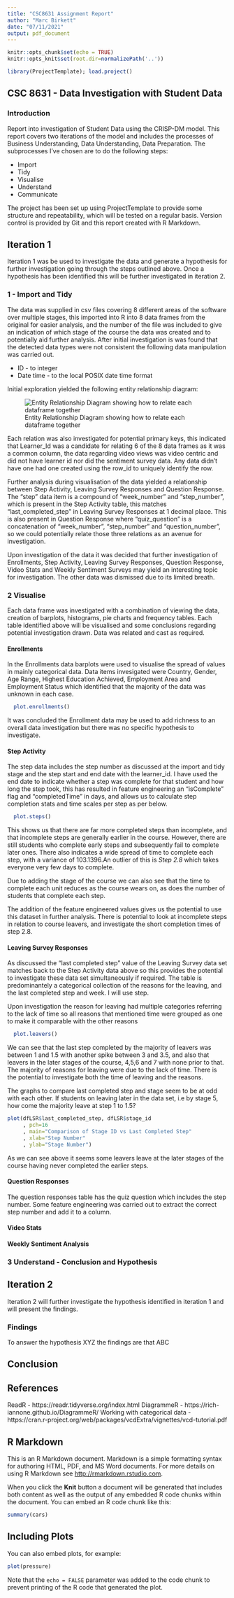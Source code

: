 ```yaml
---
title: "CSC8631 Assignment Report"
author: "Marc Birkett"
date: "07/11/2021"
output: pdf_document
---
```


```r
knitr::opts_chunk$set(echo = TRUE)
knitr::opts_knit$set(root.dir=normalizePath('..'))
```

```r
library(ProjectTemplate); load.project()
```

## CSC 8631 - Data Investigation with Student Data

### Introduction

Report into investigation of Student Data using the CRISP-DM model. This report covers two iterations of the model and includes the processes of Business Understanding, Data Understanding, Data Preparation. The subprocesses I've chosen are to do the following steps:

* Import
* Tidy
* Visualise
* Understand 
* Communicate

The project has been set up using ProjectTemplate to provide some structure and repeatability, which will be tested on a regular basis. Version control is provided by Git and this report created with R Markdown.

## Iteration 1
Iteration 1 was be used to investigate the data and generate a hypothesis for further investigation going through the steps outlined above. Once a hypothesis has been identified this will be further investigated in iteration 2.

### 1 - Import and Tidy
The data was supplied in csv files covering 8 different areas of the software over multiple stages, this imported into R into 8 data frames from the original for easier analysis, and the number of the file was included to give an indication of which stage of the course the data was created and to potentially aid further analysis. After initial investigation is was found that the detected data types were not consistent the following data manipulation was carried out. 

* ID - to integer
* Date time - to the local POSIX date time format


Initial exploration yielded the following entity relationship diagram:

![Entity Relationship Diagram showing how to relate each dataframe together](erd.png "Entity Relationship Diagram")

Each relation was also investigated for potential primary keys, this indicated that Learner_Id was a candidate for relating 6 of the 8 data frames as it was a common column, the data regarding video views was video centric and did not have learner id nor did the sentiment survey data. Any data didn't have one had one created using the row_id to uniquely identify the row. 

Further analysis during visualisation of the data yielded a relationship  between Step Activity, Leaving Survey Responses and Question Response. The "step" data item is a compound of "week_number" and "step_number", which is present in the Step Activity table, this matches "last_completed_step" in Leaving Survey Responses at 1 decimal place. This is also present in Question Response where "quiz_question" is a concatenation of "week_number", "step_number" and "question_number", so we could potentially relate those three relations as an avenue for investigation.

Upon investigation of the data it was decided that further investigation of Enrollments, Step Activity, Leaving Survey Responses, Question Response, Video Stats and Weekly Sentiment Surveys may yield an interesting topic for investigation. The other data was dismissed due to its limited breath.

### 2 Visualise
Each data frame was investigated with a combination of viewing the data, creation of barplots, histograms, pie charts and frequency tables. Each table identified above will be visualised and some conclusions regarding potential investigation drawn. Data was related and cast as required.

#### Enrollments
In the Enrollments data barplots were used to visualise the spread of values in mainly categorical data. Data items invesigated were Country, Gender, Age Range, Highest Education Achieved, Employment Area and Employment Status which identified that the majority of the data was unknown in each case.

```r
  plot.enrollments()
```
It was concluded the Enrollment data may be used to add richness to an overall data investigation but there was no specific hypothesis to investigate.

#### Step Activity
The step data includes the step number as discussed at the import and tidy stage and the step start and end date with the learner_id. I have used the end date to indicate whether a step was complete for that student and how long the step took, this has resulted in feature engineering an "isComplete" flag and "completedTime" in days, and allows us to calculate step completion stats and time scales per step as per below.

```r
  plot.steps()
```

This shows us that there are far more completed steps than incomplete, and that incomplete steps are generally earlier in the course. However, there are still students who complete early steps and subsequently fail to complete later ones. There also indicates a wide spread of time to complete each step, with a variance of 103.1396.An outlier of this is *Step 2.8* which takes everyone very few days to complete.

Due to adding the stage of the course we can also see that the time to complete each unit reduces as the course wears on, as does the number of students that complete each step.

The addition of the feature engineered values gives us the potential to use this dataset in further analysis. There is potential to look at incomplete steps in relation to course leavers, and investigate the short completion times of step 2.8.

#### Leaving Survey Responses
As discussed the "last completed step" value of the Leaving Survey data set matches back to the Step Activity data above so this provides the potential to investigate these data set simultaneously if required. The table is predominantely a categorical collection of the reasons for the leaving, and the last completed step and week. I will use step.

Upon investigation the reason for leaving had multiple categories referring to the lack of time so all reasons that mentioned time were grouped as one to make it comparable with the other reasons

```r
  plot.leavers()
```

We can see that the last step completed by the majority of leavers was between 1 and 1.5 with another spike between 3 and 3.5, and also that leavers in the later stages of the course, 4,5,6 and 7 with none prior to that. The majority of reasons for leaving were due to the lack of time. There is the potential to investigate both the time of leaving and the reasons.

The graphs to compare last completed step and stage seem to be at odd with each other. If students on leaving later in the data set, i.e by stage 5, how come the majority leave at step 1 to 1.5?

```r
plot(dfLSR$last_completed_step, dfLSR$stage_id
     , pch=16
     , main="Comparison of Stage ID vs Last Completed Step"
     , xlab="Step Number"
     , ylab="Stage Number")
```

As we can see above it seems some leavers leave at the later stages of the course having never completed the earlier steps. 

#### Question Responses
The question responses table has the quiz question which includes the step number. Some feature engineering  was carried out to extract the correct step number and add it to a column.

#### Video Stats

#### Weekly Sentiment Analysis


### 3 Understand - Conclusion and Hypothesis



## Iteration 2
Iteration 2 will further investigate the hypothesis identified in iteration 1 and will present the findings.

### Findings
To answer the hypothesis XYZ the findings are that ABC

## Conclusion

## References
ReadR - https://readr.tidyverse.org/index.html
DiagrammeR - https://rich-iannone.github.io/DiagrammeR/
Working with categorical data - https://cran.r-project.org/web/packages/vcdExtra/vignettes/vcd-tutorial.pdf 

## R Markdown

This is an R Markdown document. Markdown is a simple formatting syntax for authoring HTML, PDF, and MS Word documents. For more details on using R Markdown see <http://rmarkdown.rstudio.com>.

When you click the **Knit** button a document will be generated that includes both content as well as the output of any embedded R code chunks within the document. You can embed an R code chunk like this:

```r
summary(cars)
```

## Including Plots

You can also embed plots, for example:

```r
plot(pressure)
```

Note that the `echo = FALSE` parameter was added to the code chunk to prevent printing of the R code that generated the plot.

